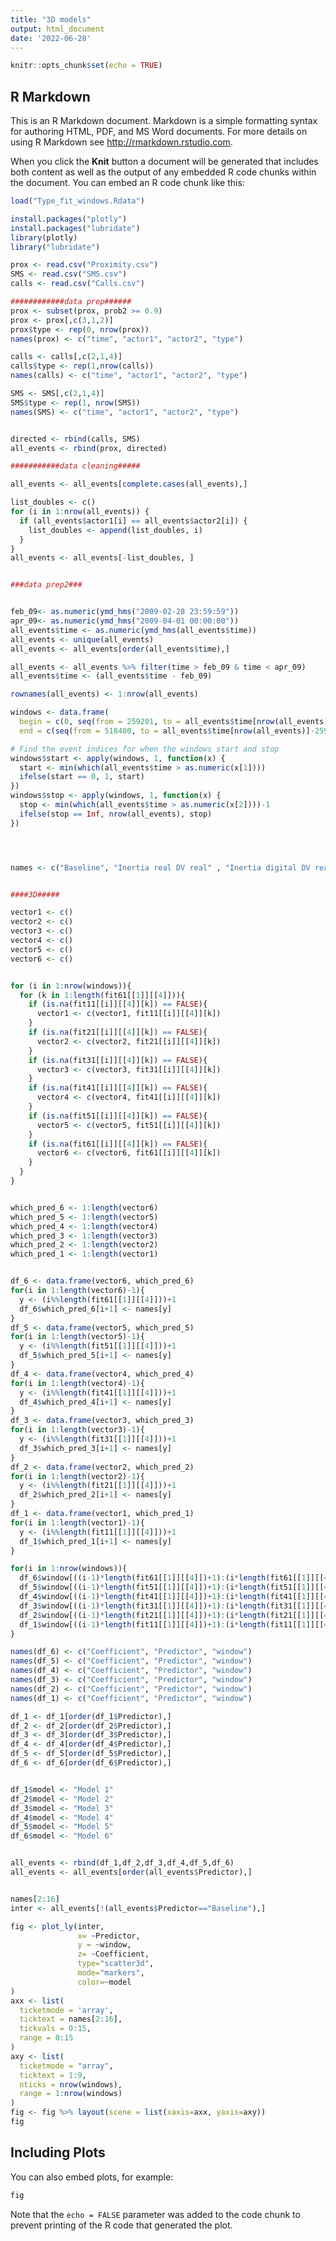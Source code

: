 ```yaml
---
title: "3D models"
output: html_document
date: '2022-06-28'
---
```


```r
knitr::opts_chunk$set(echo = TRUE)
```

## R Markdown

This is an R Markdown document. Markdown is a simple formatting syntax for authoring HTML, PDF, and MS Word documents. For more details on using R Markdown see <http://rmarkdown.rstudio.com>.

When you click the **Knit** button a document will be generated that includes both content as well as the output of any embedded R code chunks within the document. You can embed an R code chunk like this:

```r
load("Type_fit_windows.Rdata")

install.packages("plotly")
install.packages("lubridate")
library(plotly)
library("lubridate")

prox <- read.csv("Proximity.csv")
SMS <- read.csv("SMS.csv")
calls <- read.csv("Calls.csv")

############data prep######
prox <- subset(prox, prob2 >= 0.9)
prox <- prox[,c(3,1,2)]
prox$type <- rep(0, nrow(prox))
names(prox) <- c("time", "actor1", "actor2", "type")

calls <- calls[,c(2,1,4)]
calls$type <- rep(1,nrow(calls))
names(calls) <- c("time", "actor1", "actor2", "type")

SMS <- SMS[,c(2,1,4)]
SMS$type <- rep(1, nrow(SMS))
names(SMS) <- c("time", "actor1", "actor2", "type")


directed <- rbind(calls, SMS)
all_events <- rbind(prox, directed)

###########data cleaning#####

all_events <- all_events[complete.cases(all_events),]

list_doubles <- c()
for (i in 1:nrow(all_events)) {
  if (all_events$actor1[i] == all_events$actor2[i]) {
    list_doubles <- append(list_doubles, i)
  }
}
all_events <- all_events[-list_doubles, ]


###data prep2###


feb_09<- as.numeric(ymd_hms("2009-02-28 23:59:59"))
apr_09<- as.numeric(ymd_hms("2009-04-01 00:00:00"))
all_events$time <- as.numeric(ymd_hms(all_events$time))
all_events <- unique(all_events)
all_events <- all_events[order(all_events$time),]

all_events <- all_events %>% filter(time > feb_09 & time < apr_09)
all_events$time <- (all_events$time - feb_09)

rownames(all_events) <- 1:nrow(all_events)

windows <- data.frame(
  begin = c(0, seq(from = 259201, to = all_events$time[nrow(all_events)] - 518400, by = 259200)),
  end = c(seq(from = 518400, to = all_events$time[nrow(all_events)]-259200, by = 259200), all_events$time[nrow(all_events)]))

# Find the event indices for when the windows start and stop
windows$start <- apply(windows, 1, function(x) {
  start <- min(which(all_events$time > as.numeric(x[1])))
  ifelse(start == 0, 1, start)
})
windows$stop <- apply(windows, 1, function(x) {
  stop <- min(which(all_events$time > as.numeric(x[2])))-1
  ifelse(stop == Inf, nrow(all_events), stop)
})




names <- c("Baseline", "Inertia real DV real" , "Inertia digital DV real", "Inertia real DV digital" , "Inertia digital DV digital","Same Floor", "School Year", "Diet", "Smoking", "Aerobic", "Sport", "Friends", "Music", "Activities", "Interested in Politics", "Political party interested")


####3D#####

vector1 <- c()
vector2 <- c()
vector3 <- c()
vector4 <- c()
vector5 <- c()
vector6 <- c()


for (i in 1:nrow(windows)){
  for (k in 1:length(fit61[[1]][[4]])){
    if (is.na(fit11[[i]][[4]][k]) == FALSE){
      vector1 <- c(vector1, fit11[[i]][[4]][k])
    }
    if (is.na(fit21[[i]][[4]][k]) == FALSE){
      vector2 <- c(vector2, fit21[[i]][[4]][k])
    }
    if (is.na(fit31[[i]][[4]][k]) == FALSE){
      vector3 <- c(vector3, fit31[[i]][[4]][k])
    }
    if (is.na(fit41[[i]][[4]][k]) == FALSE){
      vector4 <- c(vector4, fit41[[i]][[4]][k])
    }
    if (is.na(fit51[[i]][[4]][k]) == FALSE){
      vector5 <- c(vector5, fit51[[i]][[4]][k])
    }
    if (is.na(fit61[[i]][[4]][k]) == FALSE){
      vector6 <- c(vector6, fit61[[i]][[4]][k])
    }
  }
}


which_pred_6 <- 1:length(vector6)
which_pred_5 <- 1:length(vector5)
which_pred_4 <- 1:length(vector4)
which_pred_3 <- 1:length(vector3)
which_pred_2 <- 1:length(vector2)
which_pred_1 <- 1:length(vector1)


df_6 <- data.frame(vector6, which_pred_6)
for(i in 1:length(vector6)-1){
  y <- (i%%length(fit61[[1]][[4]]))+1
  df_6$which_pred_6[i+1] <- names[y]
}
df_5 <- data.frame(vector5, which_pred_5)
for(i in 1:length(vector5)-1){
  y <- (i%%length(fit51[[1]][[4]]))+1
  df_5$which_pred_5[i+1] <- names[y]
}
df_4 <- data.frame(vector4, which_pred_4)
for(i in 1:length(vector4)-1){
  y <- (i%%length(fit41[[1]][[4]]))+1
  df_4$which_pred_4[i+1] <- names[y]
}
df_3 <- data.frame(vector3, which_pred_3)
for(i in 1:length(vector3)-1){
  y <- (i%%length(fit31[[1]][[4]]))+1
  df_3$which_pred_3[i+1] <- names[y]
}
df_2 <- data.frame(vector2, which_pred_2)
for(i in 1:length(vector2)-1){
  y <- (i%%length(fit21[[1]][[4]]))+1
  df_2$which_pred_2[i+1] <- names[y]
}
df_1 <- data.frame(vector1, which_pred_1)
for(i in 1:length(vector1)-1){
  y <- (i%%length(fit11[[1]][[4]]))+1
  df_1$which_pred_1[i+1] <- names[y]
}

for(i in 1:nrow(windows)){
  df_6$window[((i-1)*length(fit61[[1]][[4]])+1):(i*length(fit61[[1]][[4]]))] <- i
  df_5$window[((i-1)*length(fit51[[1]][[4]])+1):(i*length(fit51[[1]][[4]]))] <- i
  df_4$window[((i-1)*length(fit41[[1]][[4]])+1):(i*length(fit41[[1]][[4]]))] <- i
  df_3$window[((i-1)*length(fit31[[1]][[4]])+1):(i*length(fit31[[1]][[4]]))] <- i
  df_2$window[((i-1)*length(fit21[[1]][[4]])+1):(i*length(fit21[[1]][[4]]))] <- i
  df_1$window[((i-1)*length(fit11[[1]][[4]])+1):(i*length(fit11[[1]][[4]]))] <- i
}

names(df_6) <- c("Coefficient", "Predictor", "window")
names(df_5) <- c("Coefficient", "Predictor", "window")
names(df_4) <- c("Coefficient", "Predictor", "window")
names(df_3) <- c("Coefficient", "Predictor", "window")
names(df_2) <- c("Coefficient", "Predictor", "window")
names(df_1) <- c("Coefficient", "Predictor", "window")

df_1 <- df_1[order(df_1$Predictor),]
df_2 <- df_2[order(df_2$Predictor),]
df_3 <- df_3[order(df_3$Predictor),]
df_4 <- df_4[order(df_4$Predictor),]
df_5 <- df_5[order(df_5$Predictor),]
df_6 <- df_6[order(df_6$Predictor),]


df_1$model <- "Model 1"
df_2$model <- "Model 2"
df_3$model <- "Model 3"
df_4$model <- "Model 4"
df_5$model <- "Model 5"
df_6$model <- "Model 6"


all_events <- rbind(df_1,df_2,df_3,df_4,df_5,df_6)
all_events <- all_events[order(all_events$Predictor),]


names[2:16]
inter <- all_events[!(all_events$Predictor=="Baseline"),]

fig <- plot_ly(inter, 
               x= ~Predictor, 
               y = ~window, 
               z= ~Coefficient, 
               type="scatter3d", 
               mode="markers", 
               color=~model
)
axx <- list(
  ticketmode = 'array',
  ticktext = names[2:16],
  tickvals = 0:15,
  range = 0:15
)
axy <- list(
  ticketmode = "array",
  ticktext = 1:9,
  nticks = nrow(windows),
  range = 1:nrow(windows)
)
fig <- fig %>% layout(scene = list(xaxis=axx, yaxis=axy))
fig
```

## Including Plots

You can also embed plots, for example:

```r
fig
```

Note that the `echo = FALSE` parameter was added to the code chunk to prevent printing of the R code that generated the plot.
